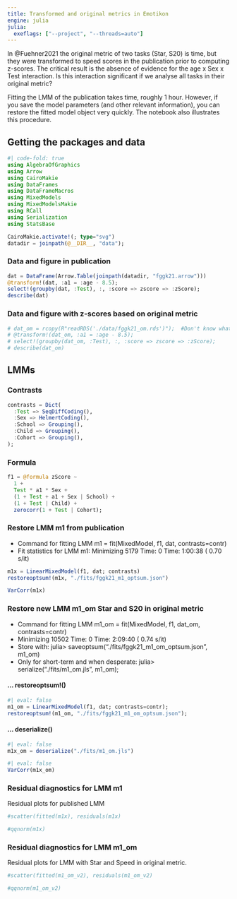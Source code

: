 ```yaml
---
title: Transformed and original metrics in Emotikon
engine: julia
julia:
  exeflags: ["--project", "--threads=auto"]
---
```


In @Fuehner2021 the original metric of two tasks (Star, S20) is time, but they were transformed to speed scores in the publication prior to computing z-scores.
The critical result is the absence of evidence for the age x Sex x Test interaction.
Is this interaction significant if we analyse all tasks in their original metric?

Fitting the LMM of the publication takes time, roughly 1 hour.
However, if you save the model parameters (and other relevant information), you can restore the fitted model object very quickly.
The notebook also illustrates this procedure.

## Getting the packages and data

```julia
#| code-fold: true
using AlgebraOfGraphics
using Arrow
using CairoMakie
using DataFrames
using DataFrameMacros
using MixedModels
using MixedModelsMakie
using RCall
using Serialization
using StatsBase

CairoMakie.activate!(; type="svg")
datadir = joinpath(@__DIR__, "data");
```

### Data and figure in publication

```julia
dat = DataFrame(Arrow.Table(joinpath(datadir, "fggk21.arrow")))
@transform!(dat, :a1 = :age - 8.5);
select!(groupby(dat, :Test), :, :score => zscore => :zScore);
describe(dat)
```

### Data and figure with z-scores based on original metric

```julia
# dat_om = rcopy(R"readRDS('./data/fggk21_om.rds')");  #Don't know what the _om is
# @transform!(dat_om, :a1 = :age - 8.5);
# select!(groupby(dat_om, :Test), :, :score => zscore => :zScore);
# describe(dat_om)
```

## LMMs

### Contrasts

```julia
contrasts = Dict(
  :Test => SeqDiffCoding(),
  :Sex => HelmertCoding(),
  :School => Grouping(),
  :Child => Grouping(),
  :Cohort => Grouping(),
);
```

### Formula

```julia
f1 = @formula zScore ~
  1 +
  Test * a1 * Sex +
  (1 + Test + a1 + Sex | School) +
  (1 + Test | Child) +
  zerocorr(1 + Test | Cohort);
```

### Restore LMM m1 from publication

  - Command for fitting LMM m1 = fit(MixedModel, f1, dat, contrasts=contr)
  - Fit statistics for LMM m1: Minimizing 5179  Time: 0 Time: 1:00:38 ( 0.70  s/it)

```julia
m1x = LinearMixedModel(f1, dat; contrasts)
restoreoptsum!(m1x, "./fits/fggk21_m1_optsum.json")
```

```julia
VarCorr(m1x)
```

### Restore new LMM m1_om Star and S20 in original metric

  - Command for fitting LMM m1_om = fit(MixedModel, f1, dat_om, contrasts=contr)
  - Minimizing 10502 Time: 0 Time: 2:09:40 ( 0.74  s/it)
  - Store with: julia> saveoptsum("./fits/fggk21_m1_om_optsum.json", m1_om)
  - Only for short-term and when desperate: julia> serialize("./fits/m1_om.jls", m1_om);

#### ... restoreoptsum!()

```julia
#| eval: false
m1_om = LinearMixedModel(f1, dat; contrasts=contr);
restoreoptsum!(m1_om, "./fits/fggk21_m1_om_optsum.json");
```

#### ... deserialize()

```julia
#| eval: false
m1x_om = deserialize("./fits/m1_om.jls")
```

```julia
#| eval: false
VarCorr(m1x_om)
```

### Residual diagnostics for LMM m1

Residual plots for published LMM

```julia
#scatter(fitted(m1x), residuals(m1x)
```

```julia
#qqnorm(m1x)
```

### Residual diagnostics for LMM m1_om

Residual plots for LMM with Star and Speed in original metric.

```julia
#scatter(fitted(m1_om_v2), residuals(m1_om_v2)
```

```julia
#qqnorm(m1_om_v2)
```

::: {#refs}
:::

